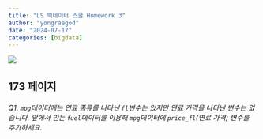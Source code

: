 ```yaml
---
title: "LS 빅데이터 스쿨 Homework 3"
author: "yongraegod"
date: "2024-07-17"
categories: [bigdata]
---
```


![](damgom3.jpg)

## 173 페이지

###### Q1. `mpg`데이터에는 연료 종류를 나타낸 `fl`변수는 있지만 연료 가격을 나타낸 변수는 없습니다. 앞에서 만든 `fuel`데이터를 이용해 `mpg`데이터에 `price_fl`(연료 가격) 변수를 추가하세요.

```python

```
